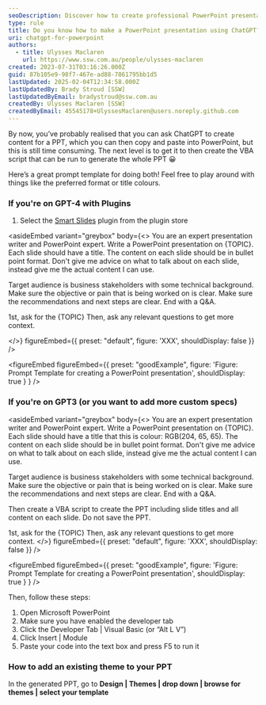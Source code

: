 ```yaml
---
seoDescription: Discover how to create professional PowerPoint presentations using ChatGPT with VBA automation.
type: rule
title: Do you know how to make a PowerPoint presentation using ChatGPT?
uri: chatgpt-for-powerpoint
authors:
  - title: Ulysses Maclaren
    url: https://www.ssw.com.au/people/ulysses-maclaren
created: 2023-07-31T03:16:26.000Z
guid: 87b105e9-98f7-467e-ad88-7861795bb1d5
lastUpdated: 2025-02-04T12:34:58.000Z
lastUpdatedBy: Brady Stroud [SSW]
lastUpdatedByEmail: bradystroud@ssw.com.au
createdBy: Ulysses Maclaren [SSW]
createdByEmail: 45545178+UlyssesMaclaren@users.noreply.github.com
---
```


By now, you’ve probably realised that you can ask ChatGPT to create content for a PPT, which you can then copy and paste into PowerPoint, but this is still time consuming. The next level is to get it to then create the VBA script that can be run to generate the whole PPT 😀

Here’s a great prompt template for doing both! Feel free to play around with things like the preferred format or title colours.
### If you're on GPT-4 with Plugins

1. Select the [Smart Slides](https://www.whatplugin.ai/plugins/smart-slides) plugin from the plugin store

<asideEmbed
  variant="greybox"
  body={<>
    You are an expert presentation writer and PowerPoint expert.
Write a PowerPoint presentation on {TOPIC}.
Each slide should have a title.
The content on each slide should be in bullet point format.
Don't give me advice on what to talk about on each slide, instead give me the actual content I can use.

Target audience is business stakeholders with some technical background.
Make sure the objective or pain that is being worked on is clear.
Make sure the recommendations and next steps are clear.
End with a Q&A.

1st, ask for the {TOPIC}
Then, ask any relevant questions to get more context.

  </>}
  figureEmbed={{
    preset: "default",
    figure: 'XXX',
    shouldDisplay: false
  }}
/>

<figureEmbed figureEmbed={{
  preset: "goodExample",
  figure: 'Figure: Prompt Template for creating a PowerPoint presentation',
  shouldDisplay: true
} } />


### If you're on GPT3 (or you want to add more custom specs)

<asideEmbed
  variant="greybox"
  body={<>
    You are an expert presentation writer and PowerPoint expert.
Write a PowerPoint presentation on {TOPIC}.
Each slide should have a title that this is colour: RGB(204, 65, 65).
The content on each slide should be in bullet point format.
Don't give me advice on what to talk about on each slide, instead give me the actual content I can use.

Target audience is business stakeholders with some technical background.
Make sure the objective or pain that is being worked on is clear.
Make sure the recommendations and next steps are clear.
End with a Q&A.

Then create a VBA script to create the PPT including slide titles and all content on each slide.
Do not save the PPT.

1st, ask for the {TOPIC}
Then, ask any relevant questions to get more context.
  </>}
  figureEmbed={{
    preset: "default",
    figure: 'XXX',
    shouldDisplay: false
  }}
/>

<figureEmbed figureEmbed={{
  preset: "goodExample",
  figure: 'Figure: Prompt Template for creating a PowerPoint presentation',
  shouldDisplay: true
} } />


Then, follow these steps:

1. Open Microsoft PowerPoint
2. Make sure you have enabled the developer tab
3. Click the Developer Tab | Visual Basic (or “Alt L V”)
4. Click Insert | Module
5. Paste your code into the text box and press F5 to run it

### How to add an existing theme to your PPT

In the generated PPT, go to **Design | Themes | drop down | browse for themes | select your template**
